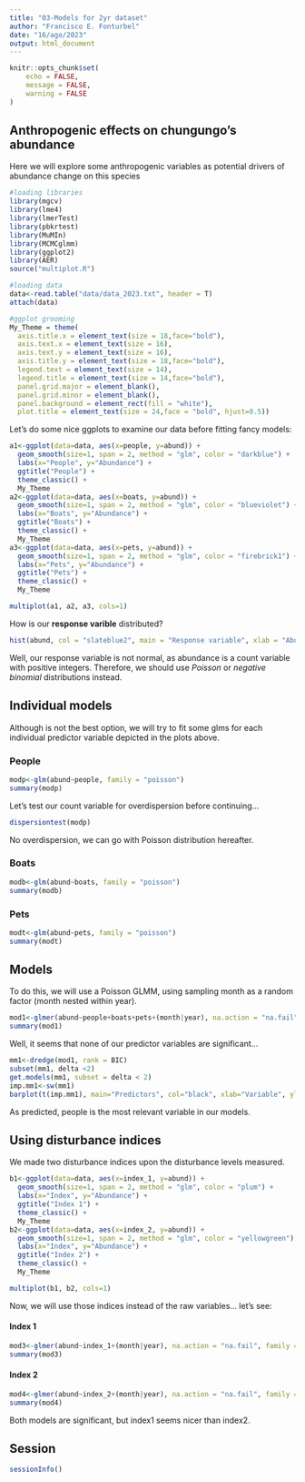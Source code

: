 ```yaml
---
title: "03-Models for 2yr dataset"
author: "Francisco E. Fonturbel"
date: "16/ago/2023"
output: html_document
---
```


```r
knitr::opts_chunk$set(
	echo = FALSE,
	message = FALSE,
	warning = FALSE
)
```

## Anthropogenic effects on chungungo's abundance

Here we will explore some anthropogenic variables as potential drivers of abundance change on this species

```r
#loading libraries
library(mgcv)
library(lme4)
library(lmerTest)
library(pbkrtest)
library(MuMIn)
library(MCMCglmm)
library(ggplot2)
library(AER)
source("multiplot.R")

#loading data
data<-read.table("data/data_2023.txt", header = T)
attach(data)

#ggplot grooming
My_Theme = theme(
  axis.title.x = element_text(size = 18,face="bold"),
  axis.text.x = element_text(size = 16),
  axis.text.y = element_text(size = 16),
  axis.title.y = element_text(size = 18,face="bold"),
  legend.text = element_text(size = 14),
  legend.title = element_text(size = 14,face="bold"),
  panel.grid.major = element_blank(),
  panel.grid.minor = element_blank(),
  panel.background = element_rect(fill = "white"),
  plot.title = element_text(size = 24,face = "bold", hjust=0.5))
```

Let's do some nice ggplots to examine our data before fitting fancy models:

```r
a1<-ggplot(data=data, aes(x=people, y=abund)) +
  geom_smooth(size=1, span = 2, method = "glm", color = "darkblue") +
  labs(x="People", y="Abundance") +
  ggtitle("People") +
  theme_classic() +
  My_Theme
a2<-ggplot(data=data, aes(x=boats, y=abund)) +
  geom_smooth(size=1, span = 2, method = "glm", color = "blueviolet") +
  labs(x="Boats", y="Abundance") +
  ggtitle("Boats") +
  theme_classic() +
  My_Theme
a3<-ggplot(data=data, aes(x=pets, y=abund)) +
  geom_smooth(size=1, span = 2, method = "glm", color = "firebrick1") +
  labs(x="Pets", y="Abundance") +
  ggtitle("Pets") +
  theme_classic() +
  My_Theme

multiplot(a1, a2, a3, cols=1)
```


How is our **response varible** distributed?

```r
hist(abund, col = "slateblue2", main = "Response variable", xlab = "Abundance", ylab = "Frequency")
```

Well, our response variable is not normal, as abundance is a count variable with positive integers. Therefore, we should use _Poisson_ or _negative binomial_ distributions instead.


## Individual models

Although is not the best option, we will try to fit some glms for each individual predictor variable depicted in the plots above.

### People
```r
modp<-glm(abund~people, family = "poisson")
summary(modp)
```

Let's test our count variable for overdispersion before continuing...

```r
dispersiontest(modp)
```

No overdispersion, we can go with Poisson distribution hereafter.

### Boats
```r
modb<-glm(abund~boats, family = "poisson")
summary(modb)
```

### Pets
```r
modt<-glm(abund~pets, family = "poisson")
summary(modt)
```


## Models

To do this, we will use a Poisson GLMM, using sampling month as a random factor (month nested within year).

```r
mod1<-glmer(abund~people+boats+pets+(month|year), na.action = "na.fail", family = "poisson")
summary(mod1)
```

Well, it seems that none of our predictor variables are significant... 

```r
mm1<-dredge(mod1, rank = BIC)
subset(mm1, delta <2)
get.models(mm1, subset = delta < 2)
imp.mm1<-sw(mm1)
barplot(t(imp.mm1), main="Predictors", col="black", xlab="Variable", ylab="Relative support")
```

As predicted, people is the most relevant variable in our models.

## Using disturbance indices

We made two disturbance indices upon the disturbance levels measured.

```r
b1<-ggplot(data=data, aes(x=index_1, y=abund)) +
  geom_smooth(size=1, span = 2, method = "glm", color = "plum") +
  labs(x="Index", y="Abundance") +
  ggtitle("Index 1") +
  theme_classic() +
  My_Theme
b2<-ggplot(data=data, aes(x=index_2, y=abund)) +
  geom_smooth(size=1, span = 2, method = "glm", color = "yellowgreen") +
  labs(x="Index", y="Abundance") +
  ggtitle("Index 2") +
  theme_classic() +
  My_Theme

multiplot(b1, b2, cols=1)
```


Now, we will use those indices instead of the raw variables... let's see:

#### Index 1

```r
mod3<-glmer(abund~index_1+(month|year), na.action = "na.fail", family = "poisson")
summary(mod3)
```

#### Index 2

```r
mod4<-glmer(abund~index_2+(month|year), na.action = "na.fail", family = "poisson")
summary(mod4)
```

Both models are significant, but index1 seems nicer than index2.


## Session

```r
sessionInfo()
```